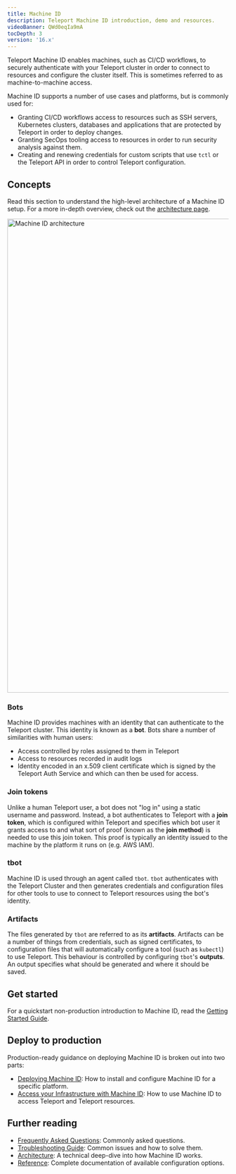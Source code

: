 ```yaml
---
title: Machine ID
description: Teleport Machine ID introduction, demo and resources.
videoBanner: QWd0eqIa9mA
tocDepth: 3
version: '16.x'
---
```


Teleport Machine ID enables machines, such as CI/CD workflows, to securely
authenticate with your Teleport cluster in order to connect to resources and
configure the cluster itself. This is sometimes referred to as
machine-to-machine access.

Machine ID supports a number of use cases and platforms, but is commonly used
for:

- Granting CI/CD workflows access to resources such as SSH servers,
  Kubernetes clusters, databases and applications that are protected by Teleport
  in order to deploy changes.
- Granting SecOps tooling access to resources in order to run security analysis
  against them.
- Creating and renewing credentials for custom scripts that use `tctl` or
  the Teleport API in order to control Teleport configuration.

## Concepts

Read this section to understand the high-level architecture of a Machine ID
setup. For a more in-depth overview, check out the [architecture
page](/docs/ver/16.x/machine-id/architecture).

<img src="/assets/architecture-diagram-882b017810.png" alt="Machine ID architecture" width="2931" height="1076" />

### Bots

Machine ID provides machines with an identity that can authenticate to the
Teleport cluster. This identity is known as a **bot**. Bots share a number of
similarities with human users:

- Access controlled by roles assigned to them in Teleport
- Access to resources recorded in audit logs
- Identity encoded in an x.509 client certificate which is signed by the
  Teleport Auth Service and which can then be used for access.

### Join tokens

Unlike a human Teleport user, a bot does not "log in" using a static username
and password. Instead, a bot authenticates to Teleport with a **join token**,
which is configured within Teleport and specifies which bot user it grants
access to and what sort of proof (known as the **join method**) is needed to use
this join token. This proof is typically an identity issued to the machine by
the platform it runs on (e.g. AWS IAM).

### tbot

Machine ID is used through an agent called `tbot`. `tbot` authenticates with the
Teleport Cluster and then generates credentials and configuration files for
other tools to use to connect to Teleport resources using the bot's identity.

### Artifacts

The files generated by `tbot` are referred to as its **artifacts**. Artifacts
can be a number of things from credentials, such as signed certificates, to
configuration files that will automatically configure a tool (such as `kubectl`)
to use Teleport. This behaviour is controlled by configuring `tbot`'s
**outputs**. An output specifies what should be generated and where it should be
saved.

## Get started

For a quickstart non-production introduction to Machine ID, read the
[Getting Started Guide](/docs/ver/16.x/machine-id/getting-started).

## Deploy to production

Production-ready guidance on deploying Machine ID is broken out into two parts:

- [Deploying Machine ID](/docs/ver/16.x/machine-id/deployment): How to install and configure
  Machine ID for a specific platform.
- [Access your Infrastructure with Machine ID](/docs/ver/16.x/machine-id/access-guides): How to use Machine ID to access
  Teleport and Teleport resources.

## Further reading

- [Frequently Asked Questions](/docs/ver/16.x/machine-id/faq): Commonly asked questions.
- [Troubleshooting Guide](/docs/ver/16.x/machine-id/troubleshooting): Common issues and how to solve
  them.
- [Architecture](/docs/ver/16.x/machine-id/architecture): A technical deep-dive into how Machine ID
  works.
- [Reference](/docs/ver/16.x/machine-id/reference): Complete documentation of available
  configuration options.
